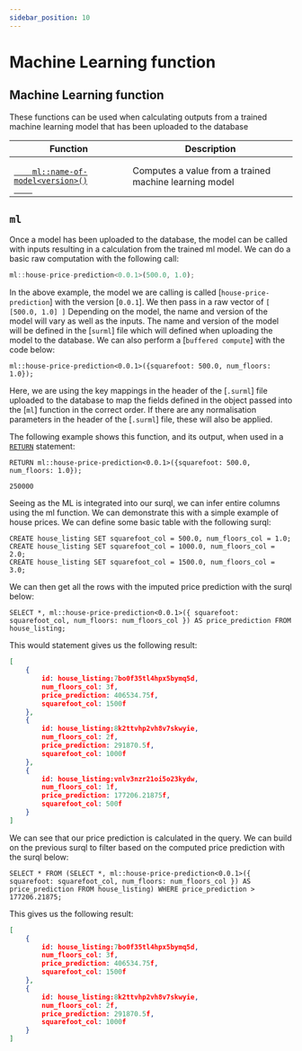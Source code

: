 ```yaml
---
sidebar_position: 10
---
```


# Machine Learning function

## Machine Learning function

These functions can be used when calculating outputs from a trained machine learning model that has
been uploaded to the database

<table>
<thead>
  <tr>
    <th>Function</th>
    <th>Description</th>
  </tr>
</thead>
<tbody>
  <tr>
    <td>
    <a href="#count">
    <code>
    ml::name-of-model&lt;version&gt;()
    </code>
    </a>
    </td>
    <td>Computes a value from a trained machine learning model</td>
  </tr>
</tbody>
</table>

## `ml`

Once a model has been uploaded to the database, the model can be called with inputs resulting in a calculation
from the trained ml model. We can do a basic raw computation with the following call:

```js title="API DEFINITION"
ml::house-price-prediction<0.0.1>(500.0, 1.0);
```
In the above example, the model we are calling is called [`house-price-prediction`] with the version [`0.0.1`]. We
then pass in a raw vector of `[ [500.0, 1.0] ]` Depending on the model, the name and version of the model will vary as well
as the inputs. The name and version of the model will be defined in the [`surml`] file which will defined when uploading the
model to the database. We can also perform a [`buffered compute`] with the code below:

```surql title="API DEFINITION"
ml::house-price-prediction<0.0.1>({squarefoot: 500.0, num_floors: 1.0});
```
Here, we are using the key mappings in the header of the [`.surml`] file uploaded to the database to map the fields defined
in the object passed into the [`ml`] function in the correct order. If there are any normalisation parameters in the header
of the [`.surml`] file, these will also be applied.

The following example shows this function, and its output, when used in a [`RETURN`](/docs/surrealql/statements/return) statement:

```surql 
RETURN ml::house-price-prediction<0.0.1>({squarefoot: 500.0, num_floors: 1.0});

250000
```

Seeing as the ML is integrated into our surql, we can infer entire columns using the ml function. We can demonstrate this with a simple
example of house prices. We can define some basic table with the following surql:

```surql
CREATE house_listing SET squarefoot_col = 500.0, num_floors_col = 1.0;
CREATE house_listing SET squarefoot_col = 1000.0, num_floors_col = 2.0;
CREATE house_listing SET squarefoot_col = 1500.0, num_floors_col = 3.0;
```

We can then get all the rows with the imputed price prediction with the surql below:

```surql
SELECT *, ml::house-price-prediction<0.0.1>({ squarefoot: squarefoot_col, num_floors: num_floors_col }) AS price_prediction FROM house_listing;
```

This would statement gives us the following result:

```json
[
	{
		id: house_listing:7bo0f35tl4hpx5bymq5d,
		num_floors_col: 3f,
		price_prediction: 406534.75f,
		squarefoot_col: 1500f
	},
	{
		id: house_listing:8k2ttvhp2vh8v7skwyie,
		num_floors_col: 2f,
		price_prediction: 291870.5f,
		squarefoot_col: 1000f
	},
	{
		id: house_listing:vnlv3nzr21oi5o23kydw,
		num_floors_col: 1f,
		price_prediction: 177206.21875f,
		squarefoot_col: 500f
	}
]
```

We can see that our price prediction is calculated in the query. We can build on the previous surql to filter based on the computed
price prediction with the surql below:

```surql
SELECT * FROM (SELECT *, ml::house-price-prediction<0.0.1>({ squarefoot: squarefoot_col, num_floors: num_floors_col }) AS price_prediction FROM house_listing) WHERE price_prediction > 177206.21875;
```

This gives us the following result:

```json
[
	{
		id: house_listing:7bo0f35tl4hpx5bymq5d,
		num_floors_col: 3f,
		price_prediction: 406534.75f,
		squarefoot_col: 1500f
	},
	{
		id: house_listing:8k2ttvhp2vh8v7skwyie,
		num_floors_col: 2f,
		price_prediction: 291870.5f,
		squarefoot_col: 1000f
	}
]
```


<br /><br />